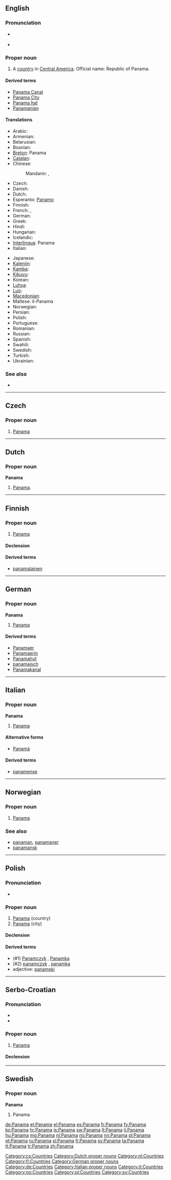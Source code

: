 {{also|Panamá|panama}}
==English==
{{wikipedia}}

===Pronunciation===
* {{a|UK|US}} {{IPA|/ˈpæn.ə.mɑː/}}
* {{audio|en-us-Panama-2.ogg|Audio (US)}}

===Proper noun===
{{en-proper noun}}

# A [[country]] in [[Central America]]. Official name: Republic of Panama.

====Derived terms====
* [[Panama Canal]]
* [[Panama City]]
* [[Panama hat]]
* [[Panamanian]]

====Translations====
{{trans-top|Country}}
* Arabic: {{t|ar|بنما|f|tr=banamaa}}
* Armenian: {{t-|hy|Պանամա|tr=Panama}}
* Belarusian: {{t-|be|Панама|f|tr=Panáma, Panamá|xs=Belarusian}}
* Bosnian: {{t-|bs|Panama|f}}
* [[Breton]]: Panama
* [[Catalan]]: {{t|ca|Panamà|m}}
* Chinese:
*: Mandarin: {{t-|cmn|巴拿馬|sc=Hani}},  {{t-|cmn|巴拿马|tr=Bānámǎ|sc=Hani}}
* Czech: {{t-|cs|Panama|f}}
* Danish: {{t-|da|Panama}}
* Dutch: {{t+|nl|Panama}}
* Esperanto: [[Panamo]]
* Finnish: {{t+|fi|Panama}}
* French: {{t+|fr|Panama|m}},  {{t+|fr|Panamá|m}}
* German: {{t+|de|Panama|n}}
* Greek: {{t+|el|Παναμάς}}
* Hindi: {{t|hi|पनामा|tr=panāmā|xs=Hindi}}
* Hungarian: {{t+|hu|Panama}}
* Icelandic: {{t+|is|Panama}}
* [[Interlingua]]: Panama
* Italian: {{t-|it|Panama|f}}
{{trans-mid}}
* Japanese: {{t-|ja|パナマ|tr=Panama}}
* [[Kalenjin]]: {{tø|kln|Panama}}
* [[Kamba]]: {{tø|kam|Panama}}
* [[Kikuyu]]: {{tø|ki|Panama}}
* Korean: {{t+|ko|파나마|tr=Panama|sc=Hang}}
* [[Luhya]]: {{tø|luy|Panama}}
* [[Luo]]: {{tø|luo|Panama}}
* [[Macedonian]]: {{t+|mk|Панама|f|tr=Panáma}}
* Maltese: il-Panama
* Norwegian: {{t+|no|Panama}}
* Persian: {{t|fa|پاناما|tr=pānāmā}}
* Polish: {{t+|pl|Panama|f}}
* Portuguese: {{t+|pt|Panamá}}
* Romanian: {{t-|ro|Panama|f}}
* Russian: {{t+|ru|Панама|f|tr=Panáma, Panamá}}
* Spanish: {{t+|es|Panamá|m}}
* Swahili: {{t+|sw|Panama|xs=Swahili}}
* Swedish: {{t+|sv|Panama}}
* Turkish: {{t+|tr|Panama}}
* Ukrainian: {{t+|uk|Панама|f|tr=Panáma, Panamá|xs=Ukrainian}}
{{trans-bottom}}

===See also===
* {{list|en|countries of Central America}}

----

==Czech==

===Proper noun===
{{cs-proper noun|g=f}}

# [[#English|Panama]]

[[Category:cs:Countries]]

----

==Dutch==

===Proper noun===
'''Panama''' {{n}}

# [[#English|Panama]].

[[Category:Dutch proper nouns]]
[[Category:nl:Countries]]

----

==Finnish==
{{wikipedia|lang=fi}}

===Proper noun===
{{infl|fi|proper noun}}

# [[#English|Panama]]

====Declension====
{{fi-decl-kulkija|Panam|np=1}}

====Derived terms====
* [[panamalainen]]

[[Category:fi:Countries]]

----

==German==
{{wikipedia|lang=de}}

===Proper noun===
'''Panama''' {{n}}

# [[#English|Panama]]

====Derived terms====
* [[Panamaer]]
* [[Panamaerin]]
* [[Panamahut]]
* [[panamaisch]]
* [[Panamakanal]]

[[Category:German proper nouns]]
[[Category:de:Countries]]

----

==Italian==
{{wikipedia|lang=it}}

===Proper noun===
'''Panama''' {{f}}

# [[#English|Panama]]

====Alternative forms====
* [[Panamà]]

====Derived terms====
* [[panamense]]

[[Category:Italian proper nouns]]
[[Category:it:Countries]]

----

==Norwegian==

===Proper noun===
{{infl|no|proper noun}}

# [[#English|Panama]]

===See also===
* [[panaman]], [[panamaner]]
* [[panamansk]]

[[Category:no:Countries]]

----

==Polish==

===Pronunciation===
* {{IPA|/paˈnama/|lang=pl}}

===Proper noun===
{{infl|pl|proper noun|g=f}}

# [[#English|Panama]] (country)
# [[#English|Panama]] (city)

====Declension====
{{pl-decl-noun-sing
|Panama
|Panamy
|Panamie
|Panamę
|Panamą
|Panamie
|Panamo
}}

====Derived terms====
* (#1) [[Panamczyk]] {{m}}, [[Panamka]] {{f}}
* (#2) [[panamczyk]] {{m}}, [[panamka]] {{f}}
* adjective: [[panamski]]

[[Category:pl:Countries]]

----

==Serbo-Croatian==

===Pronunciation===
* {{IPA|/pǎnama/|lang=sh}}
* {{hyphenation|Pa|na|ma}}

===Proper noun===
{{sh-proper-noun|g=f|head=Pànama|r|Панама|Па̀нама}}

# [[#English|Panama]]

====Declension====
{{sh-decl-noun-unc
|Panama
|Paname
|Panami
|Panamu
|Panamo
|Panami
|Panamom
}}

----

==Swedish==

===Proper noun===
'''Panama'''

# Panama

[[Category:sv:Countries]]

[[de:Panama]]
[[et:Panama]]
[[el:Panama]]
[[es:Panama]]
[[fr:Panama]]
[[fy:Panama]]
[[ko:Panama]]
[[hr:Panama]]
[[is:Panama]]
[[sw:Panama]]
[[lt:Panama]]
[[li:Panama]]
[[hu:Panama]]
[[mg:Panama]]
[[nl:Panama]]
[[no:Panama]]
[[nn:Panama]]
[[pl:Panama]]
[[pt:Panama]]
[[ru:Panama]]
[[sl:Panama]]
[[fi:Panama]]
[[sv:Panama]]
[[ta:Panama]]
[[tt:Panama]]
[[tr:Panama]]
[[zh:Panama]]